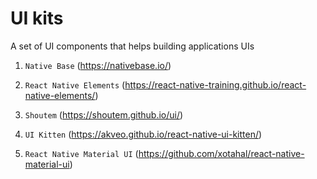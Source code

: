 # UI kits
A set of UI components that helps building applications UIs

1. `Native Base`
(https://nativebase.io/)


2. `React Native Elements`
(https://react-native-training.github.io/react-native-elements/)

3. `Shoutem`
(https://shoutem.github.io/ui/)

4. `UI Kitten`
(https://akveo.github.io/react-native-ui-kitten/)

5. `React Native Material UI`
(https://github.com/xotahal/react-native-material-ui)
